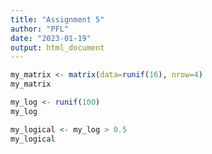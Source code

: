 ```yaml
---
title: "Assignment 5"
author: "PFL"
date: "2023-01-19"
output: html_document
---
```


```r
my_matrix <- matrix(data=runif(16), nrow=4)
my_matrix

my_log <- runif(100)
my_log

my_logical <- my_log > 0.5
my_logical





```

